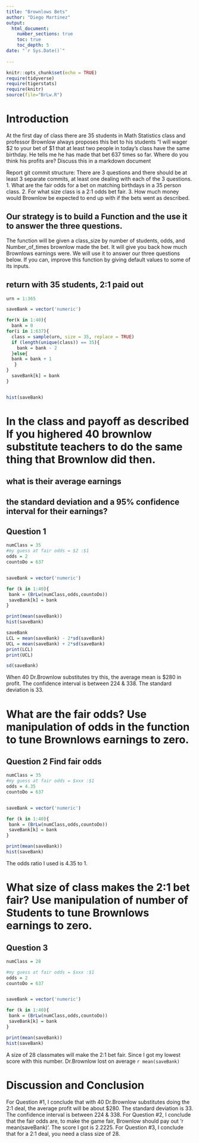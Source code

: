 ```yaml
---
title: "Brownlows Bets"
author: "Diego Martinez"
output: 
  html_document:
    number_sections: true
    toc: true
    toc_depth: 5
date: "`r Sys.Date()`"    
    
---
```

```r
knitr::opts_chunk$set(echo = TRUE)
require(tidyverse)
require(tigerstats)
require(knitr)
source(file="BrLw.R")
```


<!-- We recommend you use git branches -- create a separate branch for each major section i.e. Introduction, Methods, Results, Inferential Results, and Discussion and Conclusions - leave the YAML block untouched until the final merge where you put in your own name !-->

# Introduction

<!--In this section you explain what you are trying to show.  Where did the data come from?  What is the research or other question you are trying to answer?!-->

 At the first day of class there are 35 students in Math Statistics class and professor Brownlow always proposes this bet to his students "I will wager $2 to your bet of $1 that at least two people in today's class have  the same birthday.  He tells me he has made that bet 637 times so far. Where do you think his profits are? Discuss this in a markdown document
 
Report git commit structure:
There are 3 questions and there should be at least 3 separate commits, at least one dealing with each of the 3 questions.
1. What are the fair odds for a bet on matching birthdays in a 35 person class.
2. For what size class is a 2:1 odds bet fair.
3. How much money would Brownlow be expected to end up with if the bets went as described.

## Our strategy is to build a Function and the use it to answer the three questions. 

The function will be given a class_size by number of students, odds, and Number_of_times brownlow made the bet.  It will give you back how much Brownlows earnings were. We will use it to answer our three questions below. If you can, improve this function by giving default values to some of its inputs. 

## return with 35 students, 2:1 paid out

```r
urn = 1:365

saveBank = vector('numeric')

for(k in 1:40){
  bank = 0 
for(i in 1:637){
  class = sample(urn, size = 35, replace = TRUE)
  if (length(unique(class)) == 35){
    bank = bank - 2
  }else{
  bank = bank + 1
   }
}
  saveBank[k] = bank
}


hist(saveBank)
```


# In the class and payoff as described  If you highered 40 brownlow substitute teachers to do the same thing that Brownlow did then.
## what is their average earnings
## the standard deviation and a 95% confidence interval for their earnings?
  
## Question 1 

```r
numClass = 35
#my guess at fair odds = $2 :$1
odds = 2
countoDo = 637


saveBank = vector('numeric')

for (k in 1:40){
 bank = (BrLw(numClass,odds,countoDo))
 saveBank[k] = bank
}

print(mean(saveBank))
hist(saveBank)

```

```r
saveBank
LCL = mean(saveBank) - 2*sd(saveBank)
UCL = mean(saveBank) + 2*sd(saveBank)
print(LCL)
print(UCL)
```
```r
sd(saveBank)
```


When 40 Dr.Brownlow substitutes try this, the average mean is $280 in profit. The confidence interval is between 224 & 338. The standard deviation is 33. 


<!--Explain and display your method of coming up with a 95% confidence interval of  professor Brownlows winnings (or losings)-->


# What are the fair odds? Use manipulation of odds in the function to tune Brownlows earnings to zero. 

## Question 2 Find fair odds

```r
numClass = 35
#my guess at fair odds = $xxx :$1
odds = 4.35
countoDo = 637


saveBank = vector('numeric')

for (k in 1:40){
 bank = (BrLw(numClass,odds,countoDo))
 saveBank[k] = bank
}

print(mean(saveBank))
hist(saveBank)

```

The odds ratio I used is 4.35 to 1. 



<!--Decide on your methods:  In this section explain the approach you will take to attack the issue --- how will you decide on a likely estimate of professor Brownlow's earnings or losses after 637 bets. Also explain how you construct a 95% confidence interval about your estimate of his winnings !-->




# What size of class makes the 2:1 bet fair?  Use manipulation of number of Students to tune Brownlows earnings to zero.


## Question 3 
<!--Explain and display the results of your method of coming up with the estimate of professor Brownlows betting profits!-->


```r
numClass = 28

#my guess at fair odds = $xxx :$1
odds = 2
countoDo = 637


saveBank = vector('numeric')

for (k in 1:40){
 bank = (BrLw(numClass,odds,countoDo))
 saveBank[k] = bank
}

print(mean(saveBank))
hist(saveBank)

```


A size of 28 classmates will make the 2:1 bet fair. Since I got my lowest score with this number. Dr.Brownlow lost on average `r mean(saveBank)`


# Discussion and Conclusion  

For Question #1, I conclude that with 40 Dr.Brownlow substitutes doing the 2:1 deal, the average profit will be about $280. The standard deviation is 33. The confidence interval is between 224 & 338. For Question #2, I conclude that the fair odds are, to  make the game fair, Brownlow should pay out 'r mean(saveBank)'. The score I got is  2.2225. For Question #3, I conclude that for a 2:1 deal, you need a class size of 28. 


<!--Discussion and conclusion here.  If professor Brownlow is consistantly making or losing money how could he change his payout so that his profits center on zero?  Also discuss what size his class should be in order to have his current scheme balance at zero profit.!-->

